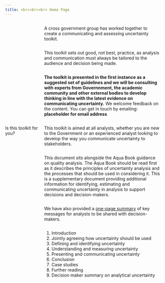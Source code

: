 ```yaml
---
title: <br><br><br> Home Page
---
```


<style type="text/css">

#TOC {
margin-top: 100px;
}

.leftA{
float: left;
width: 100%;
font-weight: bold;
}

.rightA{
float:right;
width: 75%;
}

.leftB{
float: left;
width: 23%;
}
</style>


<div class = "rightA">
A cross government group has worked together to create a communicating and assessing uncertainty toolkit.
</div>

<div class = "rightA">
This toolkit sets out good, not best, practice, as analysis and communication must always be tailored to the audience and decision being made. 
</div>

<div class = "rightA">
<b>The toolkit is presented in the first instance as a suggested set of guidelines and we will be consulting with experts from Governnment, the academic community and other external bodies to develop thinking in line with the latest evidence on communicating uncertainty.</b> We welcome feedback on the content. You can get in touch by emailing: <b>placeholder for email address </b>
</div>

<div style="clear: both;"></div>

<div class = "leftB">
Is this toolkit for you?
</div>

<div class = "rightA">
This toolkit is aimed at all analysts, whether you are new to the Government or an experienced analyst looking to develop the way you communicate uncertainty to stakeholders. 
</div>

<div class = "rightA">
This document sits alongside the Aqua Book guidance on quality analysis. The Aqua Book should be read first as it describes the principles of uncertainty analysis and the processes that should be used in considering it. This is a supplementary document providing additional information for identifying, estimating and communicating uncertainty in analysis to support decisions and decision-makers.  
</div>

<div class = "rightA">
We have also provided a [one-page summary](https://rosiea1.github.io/UncertaintyWeb/exec.html) of key messages for analysts to be shared with decision-makers.
</div>

<div class = "rightA">
1. Introduction
2. Jointly agreeing how uncertainty should be used
3. Defining and identifying uncertainty
4. Understanding and measuring uncertainty
5. Presenting and communicating uncertainty
6. Conclusion
7. Case studies
8. Further reading
9. Decision maker summary on analytical uncertainty
</div>




